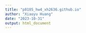```yaml
---
title: "p8105_hw4_xh2636.github.io"
author: "Xiaoyu Huang"
date: "2023-10-31"
output: html_document
---
```

